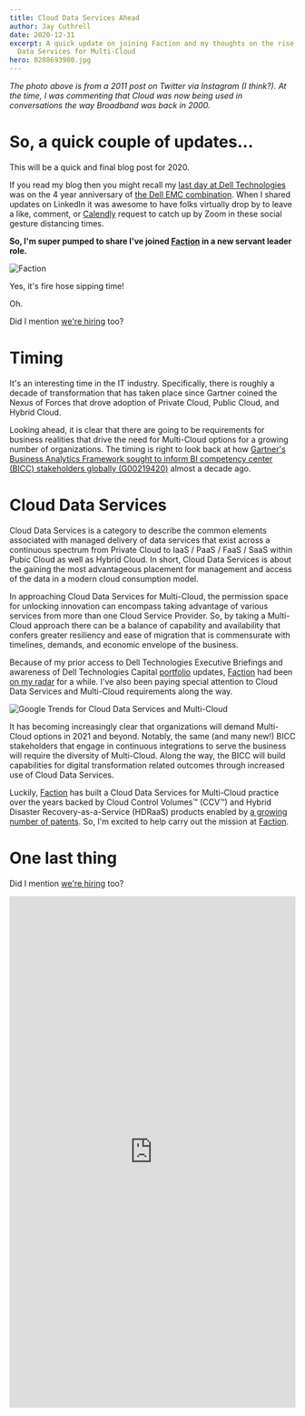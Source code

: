 ```yaml
---
title: Cloud Data Services Ahead
author: Jay Cuthrell
date: 2020-12-31
excerpt: A quick update on joining Faction and my thoughts on the rise of Cloud
  Data Services for Multi-Cloud
hero: 8288693980.jpg
---
```

*The photo above is from a 2011 post on Twitter via Instagram (I think?). At the time, I was commenting that Cloud was now being used in conversations the way Broadband was back in 2000.*

# So, a quick couple of updates...

This will be a quick and final blog post for 2020. 

If you read my blog then you might recall my [last day at Dell Technologies](https://fudge.org/my-tenth-year-at-dell-technologies) was on the 4 year anniversary of [the Dell EMC combination](https://fudge.org/my-sixth-year-at-vce-and-my-sixth-week-at-dell-emc). When I shared updates on LinkedIn it was awesome to have folks virtually drop by to leave a like, comment, or [Calendly](https://jaycuthrell.com/contact/) request to catch up by Zoom in these social gesture distancing times.

**So, I'm super pumped to share I've joined [Faction](https://factioninc.com) in a new servant leader role.** 

![Faction](faction.png "Faction")

Yes, it's fire hose sipping time!

Oh. 

Did I mention [we're hiring](https://www.factioninc.com/about/careers/) too? 

# Timing

It's an interesting time in the IT industry. Specifically, there is roughly a decade of transformation that has taken place since Gartner coined the Nexus of Forces that drove adoption of Private Cloud, Public Cloud, and Hybrid Cloud. 

Looking ahead, it is clear that there are going to be requirements for business realities that drive the need for Multi-Cloud options for a growing number of organizations. The timing is right to look back at how [Gartner's Business Analytics Framework sought to inform BI competency center (BICC) stakeholders globally (G00219420)](https://www.gartner.com/imagesrv/summits/docs/na/business-intelligence/gartners_business_analytics__219420.pdf) almost a decade ago.

# Cloud Data Services

Cloud Data Services is a category to describe the common elements associated with managed delivery of data services that exist across a continuous spectrum from Private Cloud to IaaS / PaaS / FaaS / SaaS within Pubic Cloud as well as Hybrid Cloud. In short, Cloud Data Services is about the gaining the most advantageous placement for management and access of the data in a modern cloud consumption model. 

In approaching Cloud Data Services for Multi-Cloud, the permission space for unlocking innovation can encompass taking advantage of various services from more than one Cloud Service Provider. So, by taking a Multi-Cloud approach there can be a balance of capability and availability that confers greater resiliency and ease of migration that is commensurate with timelines, demands, and economic envelope of the business.

Because of my prior access to Dell Technologies Executive Briefings and awareness of Dell Technologies Capital [portfolio](https://www.delltechnologiescapital.com/portfolio/) updates, [Faction](https://factioninc.com) had been [on my radar](https://www.crunchbase.com/organization/faction) for a while. I've also been paying special attention to Cloud Data Services and Multi-Cloud requirements along the way.

![Google Trends for Cloud Data Services and Multi-Cloud](screenshot-2020-12-31-at-2.18.32-pm.png "Google Trends for Cloud Data Services and Multi-Cloud")

It has becoming increasingly clear that organizations will demand Multi-Cloud options in 2021 and beyond. Notably, the same (and many new!) BICC stakeholders that engage in continuous integrations to serve the business will require the diversity of Multi-Cloud.  Along the way, the BICC will build capabilities for digital transformation related outcomes through increased use of Cloud Data Services.

Luckily, [Faction](https://factioninc.com) has built a Cloud Data Services for Multi-Cloud practice over the years backed by Cloud Control Volumes™ (CCV™) and Hybrid Disaster Recovery-as-a-Service (HDRaaS) products enabled by [a growing number of patents](https://www.factioninc.com/patents/). So, I'm excited to help carry out the mission at [Faction](https://factioninc.com).

# One last thing

Did I mention [we're hiring](https://www.factioninc.com/about/careers/) too?

<iframe style="border: 1px; width: 100%; height: 900px; scrolling: yes;" src="https://app.trinethire.com/companies/5557-faction-inc/jobs/embed"></iframe>